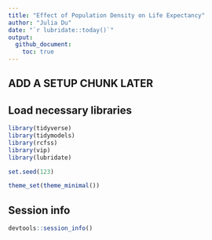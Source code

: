 ```yaml
---
title: "Effect of Population Density on Life Expectancy"
author: "Julia Du"
date: "`r lubridate::today()`"
output: 
  github_document:
    toc: true
---
```


## ADD A SETUP CHUNK LATER

## Load necessary libraries

```r
library(tidyverse)
library(tidymodels)
library(rcfss)
library(vip)
library(lubridate)

set.seed(123)

theme_set(theme_minimal())
```


## Session info

```r
devtools::session_info()
```
